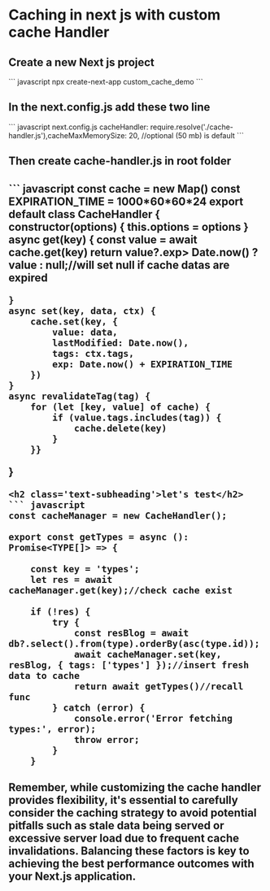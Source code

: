 <h1 className='text-heading font-semibold'>Caching in next js with custom cache Handler</h1>

<h2 class='text-subheading mt-4'>Create a new Next js project</h2>
``` javascript
npx create-next-app custom_cache_demo
```
<h2 class='text-subheading'>In the next.config.js add these two line</h2>
``` javascript next.config.js
 cacheHandler: require.resolve('./cache-handler.js'),cacheMaxMemorySize: 20, //optional (50 mb) is default
```


<h2 class='text-subheading'>Then create cache-handler.js in root folder<h2/>
``` javascript 
const cache = new Map()
const EXPIRATION_TIME = 1000*60*60*24
export default class CacheHandler {
    constructor(options) {
        this.options = options
    }
async get(key) {
        const value = await cache.get(key)
        return value?.exp> Date.now() ? value : null;//will set null if cache datas are expired

    }
    async set(key, data, ctx) {
        cache.set(key, {
            value: data,
            lastModified: Date.now(),
            tags: ctx.tags,
            exp: Date.now() + EXPIRATION_TIME
        })
    }
    async revalidateTag(tag) {
        for (let [key, value] of cache) {
            if (value.tags.includes(tag)) {
                cache.delete(key)
            }
        }}
}
```
<h2 class='text-subheading'>let's test</h2>
``` javascript
const cacheManager = new CacheHandler();

export const getTypes = async (): Promise<TYPE[]> => {

    const key = 'types';
    let res = await cacheManager.get(key);//check cache exist

    if (!res) {
        try {
            const resBlog = await db?.select().from(type).orderBy(asc(type.id)); 
            await cacheManager.set(key, resBlog, { tags: ['types'] });//insert fresh data to cache
            return await getTypes()//recall func
        } catch (error) {
            console.error('Error fetching types:', error);
            throw error;
        }
    }
```
<h2 class='text-subheading font-primary'>Remember, while customizing the cache handler provides flexibility, it's essential to carefully consider the caching strategy to avoid potential pitfalls such as stale data being served or excessive server load due to frequent cache invalidations. Balancing these factors is key to achieving the best performance outcomes with your Next.js application.</h2>
